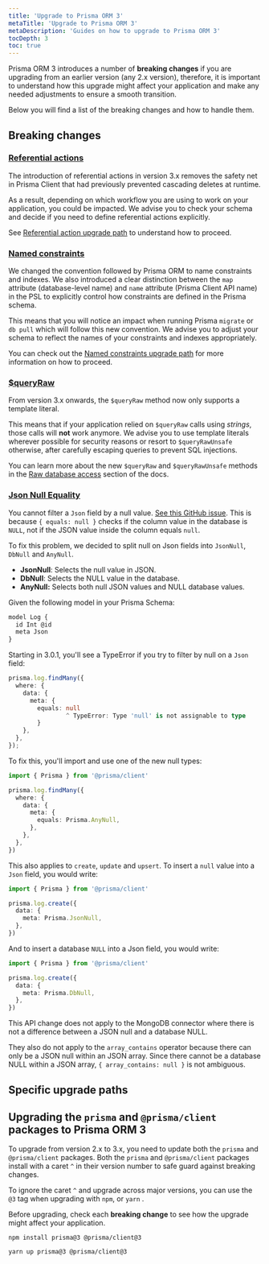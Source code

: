 ```yaml
---
title: 'Upgrade to Prisma ORM 3'
metaTitle: 'Upgrade to Prisma ORM 3'
metaDescription: 'Guides on how to upgrade to Prisma ORM 3'
tocDepth: 3
toc: true
---
```


<TopBlock>

Prisma ORM 3 introduces a number of **breaking changes** if you are upgrading from an earlier version (any 2.x version), therefore, it is important to understand how this upgrade might affect your application and make any needed adjustments to ensure a smooth transition.

Below you will find a list of the breaking changes and how to handle them.

</TopBlock>

## Breaking changes

### [Referential actions](/orm/prisma-schema/data-model/relations/referential-actions)

The introduction of referential actions in version 3.x removes the safety net in Prisma Client that had previously prevented cascading deletes at runtime.

As a result, depending on which workflow you are using to work on your application, you could be impacted. We advise you to check your schema and decide if you need to define referential actions explicitly.

See [Referential action upgrade path](/orm/more/upgrade-guides/upgrading-versions/upgrading-to-prisma-3/referential-actions) to understand how to proceed.

### [Named constraints](/orm/prisma-schema/data-model/database-mapping)

We changed the convention followed by Prisma ORM to name constraints and indexes. We also introduced a clear distinction between the `map` attribute (database-level name) and `name` attribute (Prisma Client API name) in the PSL to explicitly control how constraints are defined in the Prisma schema.

This means that you will notice an impact when running Prisma `migrate` or `db pull` which will follow this new convention. We advise you to adjust your schema to reflect the names of your constraints and indexes appropriately.

You can check out the [Named constraints upgrade path](/orm/more/upgrade-guides/upgrading-versions/upgrading-to-prisma-3/named-constraints) for more information on how to proceed.

### [$queryRaw](/orm/prisma-client/queries/raw-database-access/raw-queries)

From version 3.x onwards, the `$queryRaw` method now only supports a template literal.

This means that if your application relied on `$queryRaw` calls using _strings_, those calls will **not** work anymore. We advise you to use template literals wherever possible for security reasons or resort to `$queryRawUnsafe` otherwise, after carefully escaping queries to prevent SQL injections.

You can learn more about the new `$queryRaw` and `$queryRawUnsafe` methods in the [Raw database access](/orm/prisma-client/queries/raw-database-access/raw-queries) section of the docs.

### [Json Null Equality](/orm/prisma-client/special-fields-and-types/working-with-json-fields#filtering-by-null-values)

You cannot filter a `Json` field by a null value. [See this GitHub issue](https://github.com/prisma/prisma/issues/8399).
This is because `{ equals: null }` checks if the column value in the database is `NULL`, not if the JSON value inside the column equals `null`.

To fix this problem, we decided to split null on Json fields into `JsonNull`, `DbNull` and `AnyNull`.

- **JsonNull**: Selects the null value in JSON.
- **DbNull**: Selects the NULL value in the database.
- **AnyNull:** Selects both null JSON values and NULL database values.

Given the following model in your Prisma Schema:

```ts
model Log {
  id Int @id
  meta Json
}
```

Starting in 3.0.1, you'll see a TypeError if you try to filter by null on a `Json` field:

```ts
prisma.log.findMany({
  where: {
    data: {
      meta: {
        equals: null
                ^ TypeError: Type 'null' is not assignable to type
        }
    },
  },
});
```

To fix this, you'll import and use one of the new null types:

```ts highlight=7;normal
import { Prisma } from '@prisma/client'

prisma.log.findMany({
  where: {
    data: {
      meta: {
        equals: Prisma.AnyNull,
      },
    },
  },
})
```

This also applies to `create`, `update` and `upsert`. To insert a `null` value
into a `Json` field, you would write:

```ts highlight=5;normal
import { Prisma } from '@prisma/client'

prisma.log.create({
  data: {
    meta: Prisma.JsonNull,
  },
})
```

And to insert a database `NULL` into a Json field, you would write:

```ts highlight=5;normal
import { Prisma } from '@prisma/client'

prisma.log.create({
  data: {
    meta: Prisma.DbNull,
  },
})
```

<Admonition type="warning">

This API change does not apply to the MongoDB connector where there is not a difference between a JSON null and a database NULL.

They also do not apply to the `array_contains` operator because there can only be a JSON null within an JSON array. Since there cannot be a database NULL within a JSON array, `{ array_contains: null }` is not ambiguous.

</Admonition>

## Specific upgrade paths

<Subsections />

## Upgrading the `prisma` and `@prisma/client` packages to Prisma ORM 3

To upgrade from version 2.x to 3.x, you need to update both the `prisma` and `@prisma/client` packages. Both the `prisma` and `@prisma/client` packages install with a caret `^` in their version number to safe guard against breaking changes.

To ignore the caret `^` and upgrade across major versions, you can use the `@3` tag when upgrading with `npm`, or `yarn` .

<Admonition type="danger">

Before upgrading, check each **breaking change** to see how the upgrade might affect your application.

</Admonition>

<TabbedContent>

<TabItem value="npm">

```terminal
npm install prisma@3 @prisma/client@3
```

</TabItem>

<TabItem value="yarn">

```terminal
yarn up prisma@3 @prisma/client@3
```

</TabItem>

</TabbedContent>